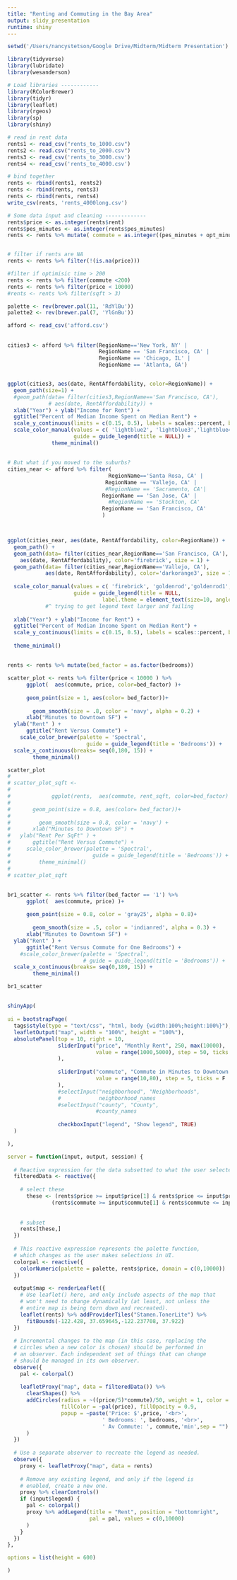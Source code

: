 ```yaml
---
title: "Renting and Commuting in the Bay Area"
output: slidy_presentation
runtime: shiny
---
```


```r

setwd('/Users/nancystetson/Google Drive/Midterm/Midterm Presentation')

library(tidyverse)
library(lubridate)
library(wesanderson)

# Load libraries ------------
library(RColorBrewer)
library(tidyr)
library(leaflet)
library(rgeos)
library(sp)
library(shiny)

# read in rent data
rents1 <- read_csv("rents_to_1000.csv")
rents2 <- read.csv("rents_to_2000.csv")
rents3 <- read_csv('rents_to_3000.csv')
rents4 <- read_csv('rents_to_4000.csv')

# bind together
rents <- rbind(rents1, rents2)
rents <- rbind(rents, rents3)
rents <- rbind(rents, rents4)
write_csv(rents, 'rents_4000long.csv')

# Some data input and cleaning -------------
rents$price <- as.integer(rents$rent)
rents$pes_minutes <- as.integer(rents$pes_minutes)
rents <- rents %>% mutate( commute = as.integer((pes_minutes + opt_minutes)/2))


# filter if rents are NA
rents <- rents %>% filter(!(is.na(price)))

#filter if optimisic time > 200
rents <- rents %>% filter(commute <200)
rents <- rents %>% filter(price < 10000)
#rents <- rents %>% filter(sqft > 3)

palette <- rev(brewer.pal(11, 'RdYlBu'))
palette2 <- rev(brewer.pal(7, 'YlGnBu'))

afford <- read_csv('afford.csv')
```


##
```r

cities3 <- afford %>% filter(RegionName=='New York, NY' | 
                             RegionName == 'San Francisco, CA' |
                             RegionName == 'Chicago, IL' |
                             RegionName == 'Atlanta, GA')


ggplot(cities3, aes(date, RentAffordability, color=RegionName)) +
  geom_path(size=1) +
  #geom_path(data= filter(cities3,RegionName=='San Francisco, CA'),
             # aes(date, RentAffordability)) +
  xlab("Year") + ylab("Income for Rent") +
  ggtitle("Percent of Median Income Spent on Median Rent") +
  scale_y_continuous(limits = c(0.15, 0.5), labels = scales::percent, breaks = seq(0,.5, .05)) +
  scale_color_manual(values = c( 'lightblue2', 'lightblue3','lightblue4', 'firebrick'),
                     guide = guide_legend(title = NULL)) +
              theme_minimal() 

```


##
```r

# But what if you moved to the suburbs?
cities_near <- afford %>% filter(
                                RegionName=='Santa Rosa, CA' | 
                               RegionName == 'Vallejo, CA' |
                               #RegionName == 'Sacramento, CA'|
                              RegionName == 'San Jose, CA' |
                                #RegionName == 'Stockton, CA'
                              RegionName == 'San Francisco, CA' 
                              )



ggplot(cities_near, aes(date, RentAffordability, color=RegionName)) +
  geom_path() +
  geom_path(data= filter(cities_near,RegionName=='San Francisco, CA'),
    aes(date, RentAffordability), color='firebrick', size = 1) +
  geom_path(data= filter(cities_near,RegionName=='Vallejo, CA'),
            aes(date, RentAffordability), color='darkorange3', size = 1) +
  
  scale_color_manual(values = c( 'firebrick', 'goldenrod','goldenrod1', 'darkorange3'), 
                     guide = guide_legend(title = NULL, 
                              label.theme = element_text(size=10, angle=0))) + 
            #^ trying to get legend text larger and failing 
  
  xlab("Year") + ylab("Income for Rent") +
  ggtitle("Percent of Median Income Spent on Median Rent") +
  scale_y_continuous(limits = c(0.15, 0.5), labels = scales::percent, breaks = seq(0,.5, .05)) +
 
  theme_minimal() 

```

##
``` r

rents <- rents %>% mutate(bed_factor = as.factor(bedrooms))

scatter_plot <- rents %>% filter(price < 10000 ) %>%
      ggplot(  aes(commute, price, color=bed_factor) )+ 
  
      geom_point(size = 1, aes(color= bed_factor))+
                   
        geom_smooth(size = .8, color = 'navy', alpha = 0.2) +
      xlab("Minutes to Downtown SF") + 
  ylab("Rent" ) + 
      ggtitle("Rent Versus Commute") +
    scale_color_brewer(palette = 'Spectral',
                         guide = guide_legend(title = 'Bedrooms')) +
  scale_x_continuous(breaks= seq(0,180, 15)) +
        theme_minimal()

scatter_plot
# 
# scatter_plot_sqft <-  
#                                          
#             ggplot(rents,  aes(commute, rent_sqft, color=bed_factor) )+ 
#   
#       geom_point(size = 0.8, aes(color= bed_factor))+
#                    
#         geom_smooth(size = 0.8, color = 'navy') +
#       xlab("Minutes to Downtown SF") + 
#   ylab("Rent Per SqFt" ) + 
#       ggtitle("Rent Versus Commute") +
#     scale_color_brewer(palette = 'Spectral',
#                          guide = guide_legend(title = 'Bedrooms')) +
#         theme_minimal()
# 
# scatter_plot_sqft

``` 


##
```r
br1_scatter <- rents %>% filter(bed_factor == '1') %>%
      ggplot(  aes(commute, price) )+ 
  
      geom_point(size = 0.8, color = 'gray25', alpha = 0.8)+
                   
        geom_smooth(size = .5, color = 'indianred', alpha = 0.3) +
      xlab("Minutes to Downtown SF") + 
  ylab("Rent" ) + 
      ggtitle("Rent Versus Commute for One Bedrooms") +
    #scale_color_brewer(palette = 'Spectral',
                        # guide = guide_legend(title = 'Bedrooms')) +
  scale_x_continuous(breaks= seq(0,180, 15)) +
        theme_minimal()

br1_scatter
```


##
```r

shinyApp(
  
ui = bootstrapPage(
  tags$style(type = "text/css", "html, body {width:100%;height:100%}"),
  leafletOutput("map", width = "100%", height = "100%"),
  absolutePanel(top = 10, right = 10,
                sliderInput("price", "Monthly Rent", 250, max(10000),
                            value = range(1000,5000), step = 50, ticks = F
                ),
                
                sliderInput("commute", "Commute in Minutes to Downtown SF", 0, 180,
                            value = range(10,80), step = 5, ticks = F
                ),
                #selectInput("neighborhood", "Neighborhoods",
                #            neighborhood_names
                #selectInput("county", "County",
                            #county_names
                
                checkboxInput("legend", "Show legend", TRUE)
  )

),

server = function(input, output, session) {
  
  # Reactive expression for the data subsetted to what the user selected
  filteredData <- reactive({
    
    # select these
      these <- (rents$price >= input$price[1] & rents$price <= input$price[2]) &
              (rents$commute >= input$commute[1] & rents$commute <= input$commute[2])
    
    
    # subset
    rents[these,]
  })
  
  # This reactive expression represents the palette function,
  # which changes as the user makes selections in UI.
  colorpal <- reactive({
    colorNumeric(palette = palette, rents$price, domain = c(0,10000))
  })
  
  output$map <- renderLeaflet({
    # Use leaflet() here, and only include aspects of the map that
    # won't need to change dynamically (at least, not unless the
    # entire map is being torn down and recreated).
    leaflet(rents) %>% addProviderTiles("Stamen.TonerLite") %>%
      fitBounds(-122.428, 37.659645,-122.237708, 37.922)
  })
  
  # Incremental changes to the map (in this case, replacing the
  # circles when a new color is chosen) should be performed in
  # an observer. Each independent set of things that can change
  # should be managed in its own observer.
  observe({
    pal <- colorpal()
    
    leafletProxy("map", data = filteredData()) %>%
      clearShapes() %>%
      addCircles(radius = ~((price/5)*commute)/50, weight = 1, color = "#777777",
                 fillColor = ~pal(price), fillOpacity = 0.9, 
                 popup = ~paste('Price: $',price, '<br>', 
                              ' Bedrooms: ', bedrooms, '<br>', 
                              ' Av Commute: ', commute,'min',sep = "") 
      )
  })
  
  # Use a separate observer to recreate the legend as needed.
  observe({
    proxy <- leafletProxy("map", data = rents)
    
    # Remove any existing legend, and only if the legend is
    # enabled, create a new one.
    proxy %>% clearControls()
    if (input$legend) {
      pal <- colorpal()
      proxy %>% addLegend(title = "Rent", position = "bottomright",
                          pal = pal, values = c(0,10000)
      )
    }
  })
},

options = list(height = 600)

)

```

